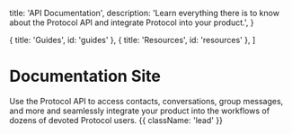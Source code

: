 
  title: 'API Documentation',
  description:
    'Learn everything there is to know about the Protocol API and integrate Protocol into your product.',
}

  { title: 'Guides', id: 'guides' },
  { title: 'Resources', id: 'resources' },
]

<HeroPattern />

# Documentation Site

Use the Protocol API to access contacts, conversations, group messages, and more and seamlessly integrate your product into the workflows of dozens of devoted Protocol users. {{ className: 'lead' }}
